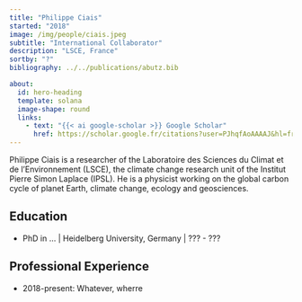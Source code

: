---
title: "Philippe Ciais"
started: "2018"
image: /img/people/ciais.jpeg
subtitle: "International Collaborator"
description: "LSCE, France"
sortby: "?"
bibliography: ../../publications/abutz.bib

about:
  id: hero-heading
  template: solana
  image-shape: round
  links:
    - text: "{{< ai google-scholar >}} Google Scholar"
      href: https://scholar.google.fr/citations?user=PJhqfAoAAAAJ&hl=fr 
---

Philippe Ciais is a researcher of the Laboratoire des Sciences du Climat et de l'Environnement (LSCE), the climate change research unit of the Institut Pierre Simon Laplace (IPSL). He is a physicist working on the global carbon cycle of planet Earth, climate change, ecology and geosciences.

## Education

- [PhD in ...]{.fw-bold} | Heidelberg University, Germany | ??? -  ???


## Professional Experience

- [2018-present:]{.fw-bold} Whatever, wherre

